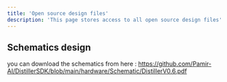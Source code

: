 ```yaml
---
title: 'Open source design files'
description: 'This page stores access to all open source design files'
---
```



## Schematics design

you can download the schematics from here : https://github.com/Pamir-AI/DistillerSDK/blob/main/hardware/Schematic/DistillerV0.6.pdf